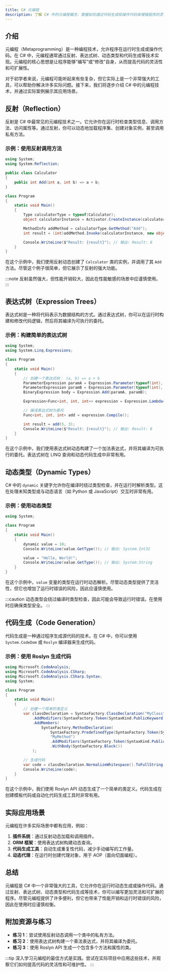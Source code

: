 ```yaml
---
title: C# 元编程
description: 了解 C# 中的元编程概念，掌握如何通过代码生成和操作代码来增强程序的灵活性和可扩展性。
---
```


## 介绍

元编程（Metaprogramming）是一种编程技术，允许程序在运行时生成或操作代码。在 C# 中，元编程通常通过反射、表达式树、动态类型和代码生成等技术实现。元编程的核心思想是让程序能够“编写”或“修改”自身，从而提高代码的灵活性和可扩展性。

对于初学者来说，元编程可能听起来有些复杂，但它实际上是一个非常强大的工具，可以帮助你解决许多实际问题。接下来，我们将逐步介绍 C# 中的元编程技术，并通过实际案例展示其应用场景。

## 反射（Reflection）

反射是 C# 中最常见的元编程技术之一。它允许你在运行时检查类型信息、调用方法、访问属性等。通过反射，你可以动态地加载程序集、创建对象实例，甚至调用私有方法。

### 示例：使用反射调用方法

```csharp
using System;
using System.Reflection;

public class Calculator
{
    public int Add(int a, int b) => a + b;
}

class Program
{
    static void Main()
    {
        Type calculatorType = typeof(Calculator);
        object calculatorInstance = Activator.CreateInstance(calculatorType);

        MethodInfo addMethod = calculatorType.GetMethod("Add");
        int result = (int)addMethod.Invoke(calculatorInstance, new object[] { 5, 3 });

        Console.WriteLine($"Result: {result}"); // 输出: Result: 8
    }
}
```

在这个示例中，我们使用反射动态创建了 `Calculator` 类的实例，并调用了其 `Add` 方法。尽管这个例子很简单，但它展示了反射的强大功能。

:::note
反射虽然强大，但性能开销较大，因此在性能敏感的场景中应谨慎使用。
:::

## 表达式树（Expression Trees）

表达式树是一种将代码表示为数据结构的方式。通过表达式树，你可以在运行时构建和修改代码逻辑，然后将其编译为可执行的委托。

### 示例：构建简单的表达式树

```csharp
using System;
using System.Linq.Expressions;

class Program
{
    static void Main()
    {
        // 创建一个表达式树： (a, b) => a + b
        ParameterExpression paramA = Expression.Parameter(typeof(int), "a");
        ParameterExpression paramB = Expression.Parameter(typeof(int), "b");
        BinaryExpression body = Expression.Add(paramA, paramB);

        Expression<Func<int, int, int>> expression = Expression.Lambda<Func<int, int, int>>(body, paramA, paramB);

        // 编译表达式树为委托
        Func<int, int, int> add = expression.Compile();

        int result = add(5, 3);
        Console.WriteLine($"Result: {result}"); // 输出: Result: 8
    }
}
```

在这个示例中，我们使用表达式树动态构建了一个加法表达式，并将其编译为可执行的委托。表达式树在 LINQ 查询和动态代码生成中非常有用。

## 动态类型（Dynamic Types）

C# 中的 `dynamic` 关键字允许你在编译时绕过类型检查，并在运行时解析类型。这在处理未知类型或与动态语言（如 Python 或 JavaScript）交互时非常有用。

### 示例：使用动态类型

```csharp
using System;

class Program
{
    static void Main()
    {
        dynamic value = 10;
        Console.WriteLine(value.GetType()); // 输出: System.Int32

        value = "Hello, World!";
        Console.WriteLine(value.GetType()); // 输出: System.String
    }
}
```

在这个示例中，`value` 变量的类型在运行时动态解析。尽管动态类型提供了灵活性，但它也增加了运行时错误的风险，因此应谨慎使用。

:::caution
动态类型会绕过编译时类型检查，因此可能会导致运行时错误。在使用时应确保类型安全。
:::

## 代码生成（Code Generation）

代码生成是一种通过程序生成源代码的技术。在 C# 中，你可以使用 `System.CodeDom` 或 `Roslyn` 编译器来生成代码。

### 示例：使用 Roslyn 生成代码

```csharp
using Microsoft.CodeAnalysis;
using Microsoft.CodeAnalysis.CSharp;
using Microsoft.CodeAnalysis.CSharp.Syntax;
using System;

class Program
{
    static void Main()
    {
        // 创建一个简单的类定义
        var classDeclaration = SyntaxFactory.ClassDeclaration("MyClass")
            .AddModifiers(SyntaxFactory.Token(SyntaxKind.PublicKeyword))
            .AddMembers(
                SyntaxFactory.MethodDeclaration(
                    SyntaxFactory.PredefinedType(SyntaxFactory.Token(SyntaxKind.VoidKeyword)),
                    "MyMethod")
                    .AddModifiers(SyntaxFactory.Token(SyntaxKind.PublicKeyword))
                    .WithBody(SyntaxFactory.Block())
            );

        // 生成代码
        var code = classDeclaration.NormalizeWhitespace().ToFullString();
        Console.WriteLine(code);
    }
}
```

在这个示例中，我们使用 Roslyn API 动态生成了一个简单的类定义。代码生成在创建模板代码或自动化代码生成工具时非常有用。

## 实际应用场景

元编程在许多实际场景中都有应用，例如：

1. **插件系统**：通过反射动态加载和调用插件。
2. **ORM 框架**：使用表达式树构建动态查询。
3. **代码生成工具**：自动生成重复性代码，减少手动编写的工作量。
4. **动态代理**：在运行时创建代理对象，用于 AOP（面向切面编程）。

## 总结

元编程是 C# 中一个非常强大的工具，它允许你在运行时动态生成或操作代码。通过反射、表达式树、动态类型和代码生成等技术，你可以编写更加灵活和可扩展的程序。尽管元编程提供了许多便利，但它也带来了性能开销和运行时错误的风险，因此在使用时应谨慎权衡。

## 附加资源与练习

- **练习 1**：尝试使用反射动态调用一个类中的私有方法。
- **练习 2**：使用表达式树构建一个乘法表达式，并将其编译为委托。
- **练习 3**：使用 Roslyn API 生成一个包含多个方法和属性的类。

:::tip
深入学习元编程的最佳方式是实践。尝试在实际项目中应用这些技术，并观察它们如何提高代码的灵活性和可维护性。
:::
